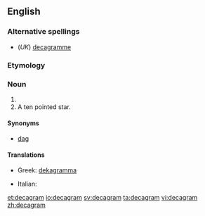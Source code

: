 ==English==

===Alternative spellings===
* (''UK'') [[decagramme]]

===Etymology===
{{prefix|deca|gram}}

===Noun===
{{en-noun}}

# {{SI-unit|deca|gram|mass}}
# A ten pointed star.

====Synonyms====
*[[dag]]

====Translations====
{{trans-top|ten grams}}
* Greek: [[dekagramma]]
{{trans-mid}}
* Italian: {{t-|it|decagrammo|m}}
{{trans-bottom}}

{{anagrams:en/aacdegmr}}
[[et:decagram]]
[[io:decagram]]
[[sv:decagram]]
[[ta:decagram]]
[[vi:decagram]]
[[zh:decagram]]